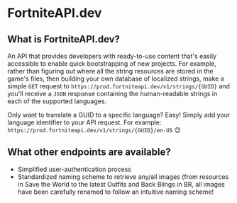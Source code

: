 # FortniteAPI.dev

## What is FortniteAPI.dev?

An API that provides developers with ready-to-use content that's easily accessible to enable quick bootstrapping of new projects. For example, rather than figuring out where all the string resources are stored in the game's files, then building your own database of localized strings, make a simple `GET` request to `https://prod.fortniteapi.dev/v1/strings/{GUID}` and you'll receive a `JSON` response containing the human-readable strings in each of the supported languages. 

Only want to translate a GUID to a specific language? Easy! Simply add your language identifier to your API request. For example: `https://prod.fortniteapi.dev/v1/strings/{GUID}/en-US` 😊

## What other endpoints are available?

- Simplified user-authentication process
- Standardized naming scheme to retrieve any/all images (from resources in Save the World to the latest Outfits and Back Blings in BR, all images have been carefully renamed to follow an intuitive naming scheme!
